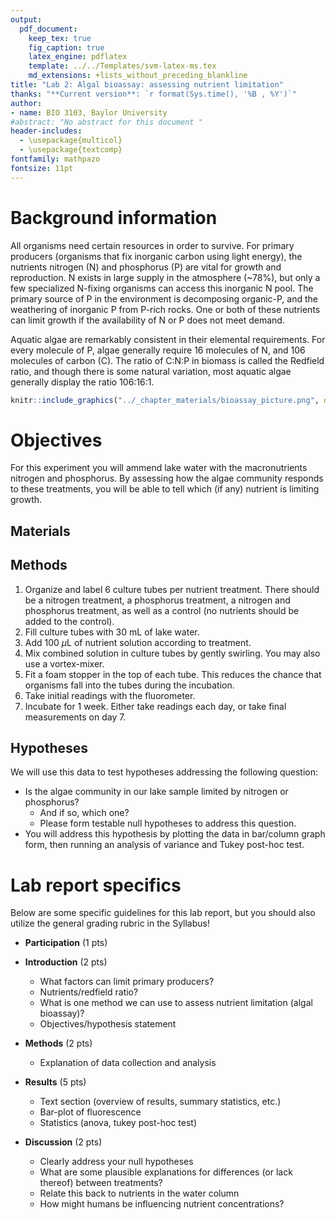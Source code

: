 ```yaml
---
output: 
  pdf_document:
    keep_tex: true
    fig_caption: true
    latex_engine: pdflatex
    template: ../../Templates/svm-latex-ms.tex
    md_extensions: +lists_without_preceding_blankline
title: "Lab 2: Algal bioassay: assessing nutrient limitation"
thanks: "**Current version**: `r format(Sys.time(), '%B , %Y')`"
author:
- name: BIO 3103, Baylor University
#abstract: "No abstract for this document "
header-includes:
  - \usepackage{multicol}
  - \usepackage{textcomp}
fontfamily: mathpazo
fontsize: 11pt
---
```



# Background information

All organisms need certain resources in order to survive. For primary producers (organisms that fix inorganic carbon using light energy), the nutrients nitrogen (N) and phosphorus (P) are vital for growth and reproduction. N exists in large supply in the atmosphere (~78%), but only a few specialized N-fixing organisms can access this inorganic N pool. The primary source of P in the environment is decomposing organic-P, and the weathering of inorganic P from P-rich rocks. One or both of these nutrients can limit growth if the availability of N or P does not meet demand.

Aquatic algae are remarkably consistent in their elemental requirements. For every molecule of P, algae generally require 16 molecules of N, and 106 molecules of carbon (C). The ratio of C:N:P in biomass is called the Redfield ratio, and though there is some natural variation, most aquatic algae generally display the ratio 106:16:1.


```r
knitr::include_graphics("../_chapter_materials/bioassay_picture.png", dpi = NA)
```

# Objectives

For this experiment you will ammend lake water with the macronutrients nitrogen and phosphorus. By assessing how the algae community responds to these treatments, you will be able to tell which (if any) nutrient is limiting growth. 
\bigskip

\pagebreak

## Materials
\begin{multicols}{2}
\begin{itemize}{}
  \item Borosilicate glass culture tubes
  \item Lake water sample (collect at least 30 mL per replicate)
  \item 0.01 M phosphorus solution \\(NaH\textsubscript{2}PO\textsubscript{4} \textbullet  H\textsubscript{2}O)
  \item 0.16 M nitrogen solution \\ (NaNO\textsubscript{3})
  \item Micropipette and disposable tips
  \item Light source (> 400 \textmu E m\textsuperscript{-2}s\textsuperscript{-1})
  \item Fluorometer
\end{itemize}
\end{multicols}

## Methods

1. Organize and label 6 culture tubes per nutrient treatment. There should be a nitrogen treatment, a phosphorus treatment, a nitrogen and phosphorus treatment, as well as a control (no nutrients should be added to the control).
2. Fill culture tubes with 30 mL of lake water.
3. Add 100 $\mu$L of nutrient solution according to treatment.
4. Mix combined solution in culture tubes by gently swirling. You may also use a vortex-mixer.
5. Fit a foam stopper in the top of each tube. This reduces the chance that organisms fall into the tubes during the incubation.
6. Take initial readings with the fluorometer.
7. Incubate for 1 week. Either take readings each day, or take final measurements on day 7. 


## Hypotheses

We will use this data to test hypotheses addressing the following question:

+ Is the algae community in our lake sample limited by nitrogen or phosphorus?
    * And if so, which one?
    * Please form testable null hypotheses to address this question. 

+ You will address this hypothesis by plotting the data in bar/column graph form, then running an analysis of variance and Tukey post-hoc test.

\pagebreak

# Lab report specifics

Below are some specific guidelines for this lab report, but you should also utilize the general grading rubric in the Syllabus!

* **Participation** (1 pts)

* **Introduction** (2 pts)
    * What factors can limit primary producers?
    * Nutrients/redfield ratio?
    * What is one method we can use to assess nutrient limitation (algal bioassay)?
    * Objectives/hypothesis statement
    
* **Methods** (2 pts)
    * Explanation of data collection and analysis
    
* **Results** (5 pts)
    * Text section (overview of results, summary statistics, etc.)
    * Bar-plot of fluorescence
    * Statistics (anova, tukey post-hoc test)
    
* **Discussion** (2 pts)
    * Clearly address your null hypotheses
    * What are some plausible explanations for differences (or lack thereof) between treatments?
    * Relate this back to nutrients in the water column
    * How might humans be influencing nutrient concentrations?

